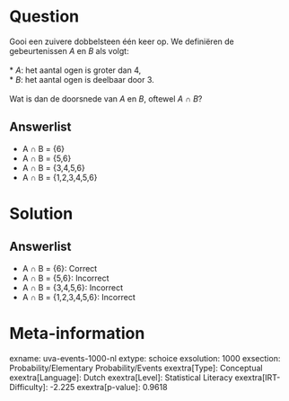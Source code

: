 Question
========

Gooi een zuivere dobbelsteen één keer op. We definiëren de
gebeurtenissen *A* en *B* als volgt:\
\
* *A*: het aantal ogen is groter dan 4,\
* *B*: het aantal ogen is deelbaar door 3.\
\
Wat is dan de doorsnede van *A* en *B*, oftewel *A* ∩ *B*?

Answerlist
----------

* A ∩ B = {6}
* A ∩ B = {5,6}
* A ∩ B = {3,4,5,6}
* A ∩ B = {1,2,3,4,5,6}

Solution
========

Answerlist
----------

* A ∩ B = {6}: Correct
* A ∩ B = {5,6}: Incorrect
* A ∩ B = {3,4,5,6}: Incorrect
* A ∩ B = {1,2,3,4,5,6}: Incorrect

Meta-information
================
exname: uva-events-1000-nl
extype: schoice
exsolution: 1000
exsection: Probability/Elementary Probability/Events
exextra[Type]: Conceptual
exextra[Language]: Dutch
exextra[Level]: Statistical Literacy
exextra[IRT-Difficulty]: -2.225
exextra[p-value]: 0.9618
